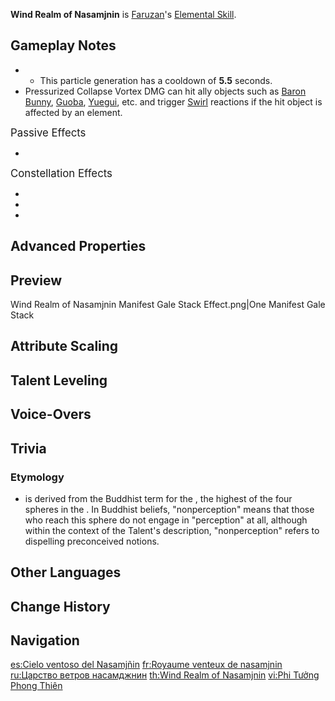 {{Talent Infobox
|image         = Talent Wind Realm of Nasamjnin.png
|character     = Faruzan
|type          = Elemental Skill
|info          = Faruzan deploys a polyhedron that deals {{Color|AoE Anemo DMG}} to nearby opponents. She will also enter the Manifest Gale state.<br>While in the Manifest Gale state, Faruzan's next fully charged shot will consume this state and will become a Hurricane Arrow that contains high-pressure currents. This arrow deals {{Color|Anemo DMG}} based on the DMG of a fully charged Aimed Shot from "[[Parthian Shot|Normal Attack: Parthian Shot]]."<br><br>'''Pressurized Collapse'''<br>The Hurricane Arrow will apply a Pressurized Collapse effect to the opponent or character hit. This effect will be removed after a short delay, creating a vortex that deals {{Color|AoE Anemo DMG}} and pulls nearby objects and opponents in. If the Hurricane Arrow does not hit any opponent or character, it will create a Pressurized Collapse effect at its point of impact.<br>The vortex DMG is considered Elemental Skill DMG.
|CD            = 6s
|Duration      = 18s
|scale_att1    = ATK
|utility1      = Vacuum Field
}}
{{Description|The winds of truth buffet the spirits of those who seek truth, dispersing the miasma of preconception.}}
'''Wind Realm of Nasamjnin''' is [[Faruzan]]'s [[Elemental Skill]].

==Gameplay Notes==
* {{Talent Note|particles|Pressurized Collapse|2}}
** This particle generation has a cooldown of '''5.5''' seconds.
* Pressurized Collapse Vortex DMG can hit ally objects such as [[Baron Bunny]], [[Guoba Attack|Guoba]], [[Yuegui]], etc. and trigger [[Swirl]] reactions if the hit object is affected by an element.

;<big>Passive Effects</big>
* {{Talent Note|character=Faruzan|talent=Wind Realm of Nasamjnin|ascension|1|Impetuous Flow}}

;<big>Constellation Effects</big>
* {{Talent Note|constellation|1|Truth by Any Means}}
* {{Talent Note|constellation|3|Spirit-Orchard Stroll}}
* {{Talent Note|constellation|4|Divine Comprehension}}

==Advanced Properties==
{{Advanced Properties
|title   = Skill DMG
|gu      = 1U
|icdtag  = none
|poise   = 200
|impulse = 3

|title2   = Pressurized Collapse Vortex DMG (Normal)
|gu2      = 1U
|icdtag2  = none
|poise2   = 150
|impulse2 = 7

|title3   = Pressurized Collapse Vortex DMG (Against Ally Objects)
|gu3      = 2U
|icdtag3  = none
|poise3   = &mdash;
|impulse3 = &mdash;
}}

==Preview==
{{Preview
|file1    = Wind Realm of Nasamjnin Preview
|caption1 = Wind Realm of Nasamjnin

|file2    = Wind Realm of Nasamjnin Pressurized Collapse Preview
|caption2 = Pressurized Collapse
}}

<gallery>
Wind Realm of Nasamjnin Manifest Gale Stack Effect.png|One Manifest Gale Stack
</gallery>

==Attribute Scaling==
{{Talent Scaling
|talentType=Elemental Skill
|levels=13
|order=skilldmg,pressurizedcollapsevortexdmg,manifestgaleduration,cd
|titles=Skill DMG (%),Pressurized Collapse Vortex DMG (%),Manifest Gale Duration,CD
|skilldmg_1=148.8
|skilldmg_2=159.96
|skilldmg_3=171.12
|skilldmg_4=186
|skilldmg_5=197.16
|skilldmg_6=208.32
|skilldmg_7=223.2
|skilldmg_8=238.08
|skilldmg_9=252.96
|skilldmg_10=267.84
|skilldmg_11=282.72
|skilldmg_12=297.6
|skilldmg_13=316.2
|pressurizedcollapsevortexdmg_1=108
|pressurizedcollapsevortexdmg_2=116.1
|pressurizedcollapsevortexdmg_3=124.2
|pressurizedcollapsevortexdmg_4=135
|pressurizedcollapsevortexdmg_5=143.1
|pressurizedcollapsevortexdmg_6=151.2
|pressurizedcollapsevortexdmg_7=162
|pressurizedcollapsevortexdmg_8=172.8
|pressurizedcollapsevortexdmg_9=183.6
|pressurizedcollapsevortexdmg_10=194.4
|pressurizedcollapsevortexdmg_11=205.2
|pressurizedcollapsevortexdmg_12=216
|pressurizedcollapsevortexdmg_13=229.5
|manifestgaleduration=18s
|cd=6s
}}

==Talent Leveling==
{{Talent Upgrade|Faruzan}}

==Voice-Overs==
{{Talent VO}}

==Trivia==
===Etymology===
*{{Lang|''Nasamjnin''|zh=非想|zh_rm=Fēixiǎng|zh_tl=Nonperception}} is derived from the Buddhist term for the {{Lang|"sphere of neither perception nor non-perception"|sa=नैवसंज्ञानासंज्ञायतन|sa_rm=Naivasaṃjñā'''nāsaṃjñ'''āyatana|zh={{wt|非想非非想處|非想非非想天}}|zh_rm=Fēixiǎng Fēifēixiǎng Tiān|sort=sa,zh}}, the highest of the four spheres in the {{w|Buddhist cosmology#Formless Realm (Ārūpyadhātu)|Formless Realm (Ārūpyadhātu)}}. In Buddhist beliefs, "nonperception" means that those who reach this sphere do not engage in "perception" at all, although within the context of the Talent's description, "nonperception" refers to dispelling preconceived notions.

==Other Languages==
{{Other Languages
|en      = Wind Realm of Nasamjnin
|zhs     = 非想风天
|zhs_rm  = Fēixiǎng Fēngtiān
|zht     = 非想風天
|zht_rm  = Fēixiǎng Fēngtiān
|zh_tl   = Wind Heaven of Nonperception
|ja      = 非想風天
|ja_rm   = Hisou Fuuten{{Assumed}}
|ja_tl   = Wind Heaven of Nonperception
|ko      = 번뇌<->를 날리는 바람
|ko_tl   = Wind That Blows Away {{w|Klesha|Anguish}}
|es      = Cielo ventoso del Nasamjñin
|es_tl   = Windy Sky of the Nasamjnin
|fr      = Royaume venteux de nasamjnin
|fr_tl   = Windy Realm of Nasamjnin
|ru      = Царство ветров насамджнин
|ru_tl   = Wind Realm of Nasamjnin
|th      = Wind Realm of Nasamjnin
|vi      = Phi Tưởng Phong Thiên
|vi_tl   = 
|de      = Windreich von Nasamjnin
|de_tl   = Wind Realm of Nasamjnin
|id      = Wind Realm of Nasamjnin
|pt      = Reino do Vento de Nasamjnin
|pt_tl   = Wind Realm of Nasamjnin
|tr      = Nasamjnin Rüzgar Diyarı
|tr_tl   = Nasamjnin's Wind Realm
|it      = Regno del vento di Nasamjnin
|it_tl   = Wind Realm of Nasamjnin
}}

==Change History==
{{Change History|3.3}}

==Navigation==
{{Talent Navbox|Faruzan}}

[[es:Cielo ventoso del Nasamjñin]]
[[fr:Royaume venteux de nasamjnin]]
[[ru:Царство ветров насамджнин]]
[[th:Wind Realm of Nasamjnin]]
[[vi:Phi Tưởng Phong Thiên]]